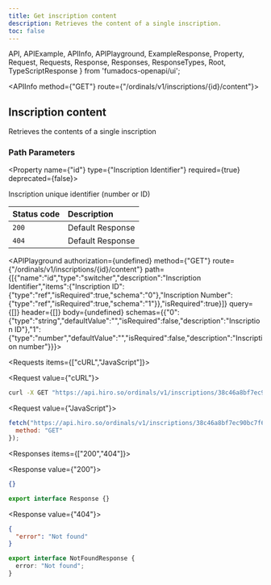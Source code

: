 ```yaml
---
title: Get inscription content
description: Retrieves the content of a single inscription.
toc: false
---
```


  API,
  APIExample,
  APIInfo,
  APIPlayground,
  ExampleResponse,
  Property,
  Request,
  Requests,
  Response,
  Responses,
  ResponseTypes,
  Root,
  TypeScriptResponse
} from 'fumadocs-openapi/ui';

<Root baseUrl="https://api.hiro.so">

<API>

<APIInfo method={"GET"} route={"/ordinals/v1/inscriptions/{id}/content"}>

## Inscription content

Retrieves the contents of a single inscription

### Path Parameters

<Property name={"id"} type={"Inscription Identifier"} required={true} deprecated={false}>

Inscription unique identifier (number or ID)

</Property>

| Status code | Description |
| :------ | :------ |
| `200` | Default Response |
| `404` | Default Response |

<APIPlayground authorization={undefined} method={"GET"} route={"/ordinals/v1/inscriptions/{id}/content"} path={[{"name":"id","type":"switcher","description":"Inscription Identifier","items":{"Inscription ID":{"type":"ref","isRequired":true,"schema":"0"},"Inscription Number":{"type":"ref","isRequired":true,"schema":"1"}},"isRequired":true}]} query={[]} header={[]} body={undefined} schemas={{"0":{"type":"string","defaultValue":"","isRequired":false,"description":"Inscription ID"},"1":{"type":"number","defaultValue":"","isRequired":false,"description":"Inscription number"}}}>

</APIPlayground>

</APIInfo>

<APIExample>

<Requests items={["cURL","JavaScript"]}>

<Request value={"cURL"}>

```bash
curl -X GET "https://api.hiro.so/ordinals/v1/inscriptions/38c46a8bf7ec90bc7f6b797e7dc84baa97f4e5fd4286b92fe1b50176d03b18dci0/content"
```

</Request>

<Request value={"JavaScript"}>

```js
fetch("https://api.hiro.so/ordinals/v1/inscriptions/38c46a8bf7ec90bc7f6b797e7dc84baa97f4e5fd4286b92fe1b50176d03b18dci0/content", {
  method: "GET"
});
```

</Request>

</Requests>

<Responses items={["200","404"]}>

<Response value={"200"}>

<ResponseTypes>

<ExampleResponse>

```json
{}
```

</ExampleResponse>

<TypeScriptResponse>

```ts
export interface Response {}
```

</TypeScriptResponse>

</ResponseTypes>

</Response>

<Response value={"404"}>

<ResponseTypes>

<ExampleResponse>

```json
{
  "error": "Not found"
}
```

</ExampleResponse>

<TypeScriptResponse>

```ts
export interface NotFoundResponse {
  error: "Not found";
}
```

</TypeScriptResponse>

</ResponseTypes>

</Response>

</Responses>

</APIExample>

</API>

</Root>
